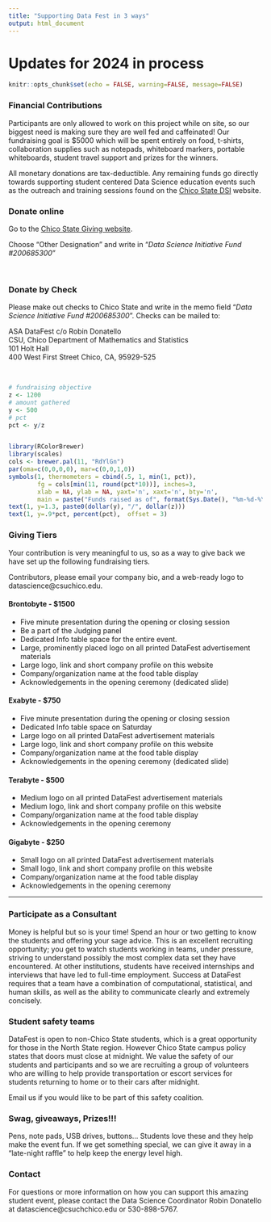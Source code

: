 ```yaml
---
title: "Supporting Data Fest in 3 ways"
output: html_document
---
```


# Updates for 2024 in process
```r
knitr::opts_chunk$set(echo = FALSE, warning=FALSE, message=FALSE)
```

### Financial Contributions

Participants are only allowed to work on this project while on site, so our biggest need is making sure they are well fed and caffeinated! Our fundraising goal is $5000 which will be spent entirely on food, t-shirts, collaboration supplies such as notepads, whiteboard markers, portable whiteboards, student travel support and prizes for the winners. 

All monetary donations are tax-deductible. Any remaining funds go directly towards supporting student centered Data Science education events such as the outreach and training sessions found on the [Chico State DSI](http://datascience.csuchico.edu) website. 


<div class = "row">
<div class = "col-md-6">

### Donate online
Go to the [Chico State Giving website](https://securelb.imodules.com/s/1751/wide.aspx?sid=1751&gid=2&pgid=405&cid=1058). 

Choose "Other Designation" and write in "_Data Science Initiative Fund #200685300_"

<br>

### Donate by Check

Please make out checks to Chico State and write in the memo field "_Data Science Initiative Fund #200685300_". Checks can be mailed to:

ASA DataFest c/o Robin Donatello  
CSU, Chico Department of Mathematics and Statistics  
101 Holt Hall  
400 West First Street 
Chico, CA, 95929-525

</div>
<div class = "col-md-6">

</br>

```r
# fundraising objective
z <- 1200
# amount gathered
y <- 500
# pct
pct <- y/z


library(RColorBrewer)
library(scales)
cols <- brewer.pal(11, "RdYlGn")
par(oma=c(0,0,0,0), mar=c(0,0,1,0))
symbols(1, thermometers = cbind(.5, 1, min(1, pct)), 
        fg = cols[min(11, round(pct*10))], inches=3, 
        xlab = NA, ylab = NA, yaxt='n', xaxt='n', bty='n',  
        main = paste("Funds raised as of", format(Sys.Date(), "%m-%d-%Y")))
text(1, y=1.3, paste0(dollar(y), "/", dollar(z)))
text(1, y=.9*pct, percent(pct),  offset = 3)
```

</div>
</div>


### Giving Tiers
Your contribution is very meaningful to us, so as a way to give back we have set up the following fundraising tiers. 

Contributors, please email your company bio, and a web-ready logo to datascience@csuchico.edu. 

#### Brontobyte - $1500 
* Five minute presentation during the opening or closing session
* Be a part of the Judging panel
* Dedicated Info table space for the entire event.
* Large, prominently placed logo on all printed DataFest advertisement materials
* Large logo, link and short company profile on this website
* Company/organization name at the food table display
* Acknowledgements in the opening ceremony (dedicated slide)

#### Exabyte -  $750 
* Five minute presentation during the opening or closing session
* Dedicated Info table space on Saturday
* Large logo on all printed DataFest advertisement materials
* Large logo, link and short company profile on this website
* Company/organization name at the food table display
* Acknowledgements in the opening ceremony (dedicated slide)


#### Terabyte - $500
* Medium logo on all printed DataFest advertisement materials
* Medium logo, link and short company profile on this website
* Company/organization name at the food table display
* Acknowledgements in the opening ceremony


#### Gigabyte - $250 
* Small logo on all printed DataFest advertisement materials
* Small logo, link and short company profile on this website
* Company/organization name at the food table display
* Acknowledgements in the opening ceremony


---

### Participate as a Consultant

Money is helpful but so is your time! Spend an hour or two getting to know the students and offering your sage advice. This is an excellent recruiting opportunity; you get to watch students working in teams, under pressure, striving to understand possibly the most complex data set they have encountered. At other institutions, students have received internships and interviews that have led to full-time employment. Success at DataFest requires that a team have a combination of computational, statistical, and human skills, as well as the ability to communicate clearly and extremely concisely.

### Student safety teams

DataFest is open to non-Chico State students, which is a great opportunity for those in the North State region. However Chico State campus policy states that doors must close at midnight. We value the safety of our students and participants and so we are recruiting a group of volunteers who are willing to help provide transportation or escort services for students returning to home or to their cars after midnight.

Email us if you would like to be part of this safety coalition.  

### Swag, giveaways, Prizes!!!

Pens, note pads, USB drives, buttons... Students love these and they help make the event fun. If we get something special, we can give it away in a "late-night raffle" to help keep the energy level high.


### Contact 

For questions or more information on how you can support this amazing student event, please contact the Data Science Coordinator Robin Donatello at datascience@csuchchico.edu or 530-898-5767.

